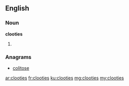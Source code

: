 ==English==

===Noun===
'''clooties'''

# {{plural of|clootie}}

===Anagrams===
* [[colitose#English|colitose]]

[[ar:clooties]]
[[fr:clooties]]
[[ku:clooties]]
[[mg:clooties]]
[[my:clooties]]